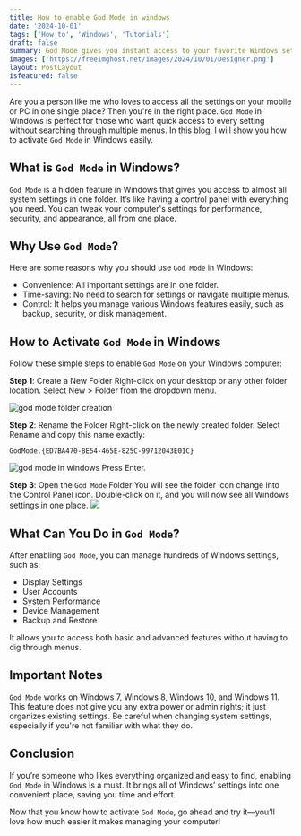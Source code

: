 ```yaml
---
title: How to enable God Mode in windows
date: '2024-10-01'
tags: ['How to', 'Windows', 'Tutorials']
draft: false
summary: God Mode gives you instant access to your favorite Windows settings in one place.
images: ['https://freeimghost.net/images/2024/10/01/Designer.png']
layout: PostLayout
isfeatured: false
---
```


Are you a person like me who loves to access all the settings on your mobile or PC in one single place? Then you're in the right place. `God Mode` in Windows is perfect for those who want quick access to every setting without searching through multiple menus. In this blog, I will show you how to activate `God Mode` in Windows easily.

## What is `God Mode` in Windows?

`God Mode` is a hidden feature in Windows that gives you access to almost all system settings in one folder. It’s like having a control panel with everything you need. You can tweak your computer's settings for performance, security, and appearance, all from one place.

## Why Use `God Mode`?

Here are some reasons why you should use `God Mode` in Windows:

- Convenience: All important settings are in one folder.
- Time-saving: No need to search for settings or navigate multiple menus.
- Control: It helps you manage various Windows features easily, such as backup, security, or disk management.

## How to Activate `God Mode` in Windows

Follow these simple steps to enable `God Mode` on your Windows computer:

**Step 1**: Create a New Folder
Right-click on your desktop or any other folder location.
Select New > Folder from the dropdown menu.

![god mode folder creation](https://freeimghost.net/images/2024/10/01/god_mode_1.png)

**Step 2**: Rename the Folder
Right-click on the newly created folder.
Select Rename and copy this name exactly:

```
GodMode.{ED7BA470-8E54-465E-825C-99712043E01C}
```

![god mode in windows](https://freeimghost.net/images/2024/10/01/god_mode_2.png)
Press Enter.

**Step 3**: Open the `God Mode` Folder
You will see the folder icon change into the Control Panel icon.
Double-click on it, and you will now see all Windows settings in one place.
![](https://freeimghost.net/images/2024/10/01/god_mode_3.png)

## What Can You Do in `God Mode`?

After enabling `God Mode`, you can manage hundreds of Windows settings, such as:

- Display Settings
- User Accounts
- System Performance
- Device Management
- Backup and Restore

It allows you to access both basic and advanced features without having to dig through menus.

## Important Notes

`God Mode` works on Windows 7, Windows 8, Windows 10, and Windows 11.
This feature does not give you any extra power or admin rights; it just organizes existing settings.
Be careful when changing system settings, especially if you're not familiar with what they do.

## Conclusion

If you’re someone who likes everything organized and easy to find, enabling `God Mode` in Windows is a must. It brings all of Windows’ settings into one convenient place, saving you time and effort.

Now that you know how to activate `God Mode`, go ahead and try it—you’ll love how much easier it makes managing your computer!

